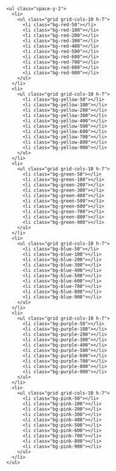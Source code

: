 ```html{4-13,18-27}
<ul class="space-y-2">
  <li>
    <ul class="grid grid-cols-10 h-7">
      <li class="bg-red-50"></li>
      <li class="bg-red-100"></li>
      <li class="bg-red-200"></li>
      <li class="bg-red-300"></li>
      <li class="bg-red-400"></li>
      <li class="bg-red-500"></li>
      <li class="bg-red-600"></li>
      <li class="bg-red-700"></li>
      <li class="bg-red-800"></li>
      <li class="bg-red-900"></li>
    </ul>
  </li>
  <li>
    <ul class="grid grid-cols-10 h-7">
      <li class="bg-yellow-50"></li>
      <li class="bg-yellow-100"></li>
      <li class="bg-yellow-200"></li>
      <li class="bg-yellow-300"></li>
      <li class="bg-yellow-400"></li>
      <li class="bg-yellow-500"></li>
      <li class="bg-yellow-600"></li>
      <li class="bg-yellow-700"></li>
      <li class="bg-yellow-800"></li>
      <li class="bg-yellow-900"></li>
    </ul>
  </li>
  <li>
    <ul class="grid grid-cols-10 h-7">
      <li class="bg-green-50"></li>
      <li class="bg-green-100"></li>
      <li class="bg-green-200"></li>
      <li class="bg-green-300"></li>
      <li class="bg-green-400"></li>
      <li class="bg-green-500"></li>
      <li class="bg-green-600"></li>
      <li class="bg-green-700"></li>
      <li class="bg-green-800"></li>
      <li class="bg-green-900"></li>
    </ul>
  </li>
  <li>
    <ul class="grid grid-cols-10 h-7">
      <li class="bg-blue-50"></li>
      <li class="bg-blue-100"></li>
      <li class="bg-blue-200"></li>
      <li class="bg-blue-300"></li>
      <li class="bg-blue-400"></li>
      <li class="bg-blue-500"></li>
      <li class="bg-blue-600"></li>
      <li class="bg-blue-700"></li>
      <li class="bg-blue-800"></li>
      <li class="bg-blue-900"></li>
    </ul>
  </li>
  <li>
    <ul class="grid grid-cols-10 h-7">
      <li class="bg-purple-50"></li>
      <li class="bg-purple-100"></li>
      <li class="bg-purple-200"></li>
      <li class="bg-purple-300"></li>
      <li class="bg-purple-400"></li>
      <li class="bg-purple-500"></li>
      <li class="bg-purple-600"></li>
      <li class="bg-purple-700"></li>
      <li class="bg-purple-800"></li>
      <li class="bg-purple-900"></li>
    </ul>
  </li>
  <li>
    <ul class="grid grid-cols-10 h-7">
      <li class="bg-pink-50"></li>
      <li class="bg-pink-100"></li>
      <li class="bg-pink-200"></li>
      <li class="bg-pink-300"></li>
      <li class="bg-pink-400"></li>
      <li class="bg-pink-500"></li>
      <li class="bg-pink-600"></li>
      <li class="bg-pink-700"></li>
      <li class="bg-pink-800"></li>
      <li class="bg-pink-900"></li>
    </ul>
  </li>
</ul>
```
